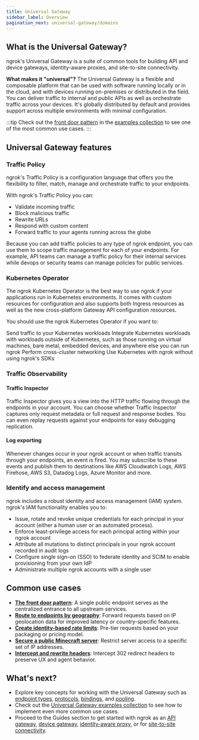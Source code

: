 ```yaml
---
title: Universal Gateway
sidebar_label: Overview
pagination_next: universal-gateway/domains
---
```


## What is the Universal Gateway?

ngrok's Universal Gateway is a suite of common tools for building API and device gateways, identity-aware proxies, and site-to-site connectivity.

**What makes it "universal"?**
The Universal Gateway is a flexible and composable platform that can be used with software running locally or in the cloud, and with devices running on-premises or distributed in the field.
You can deliver traffic to internal and public APIs as well as orchestrate traffic across your devices. 
It's globally distributed by default and provides support across multiple environments with minimal configuration.

:::tip
Check out the [front door pattern](/universal-gateway/examples/front-door-pattern/) in the [examples collection](/universal-gateway/examples/) to see one of the most common use cases.
:::

## Universal Gateway features

### Traffic Policy

ngrok's Traffic Policy is a configuration language that offers you the flexibility to filter, match, manage and orchestrate traffic to your endpoints.

With ngrok's Traffic Policy you can:

- Validate incoming traffic
- Block malicious traffic
- Rewrite URLs
- Respond with custom content
- Forward traffic to your agents running across the globe

Because you can add traffic policies to any type of ngrok endpoint, you can use them to scope traffic management for each of your endpoints. 
For example, API teams can manage a traffic policy for their internal services while devops or security teams can manage policies for public services.

### Kubernetes Operator

The ngrok Kubernetes Operator is the best way to use ngrok if your applications run in Kubernetes environments. 
It comes with custom resources for configuration and also supports both  Ingress resources as well as the new cross-platform Gateway API configuration resources.

You should use the ngrok Kubernetes Operator if you want to:

Send traffic to your Kubernetes workloads
Integrate Kubernetes workloads with workloads outside of Kubernetes, such as those running on virtual machines, bare metal, embedded devices, and anywhere else you can run ngrok
Perform cross-cluster networking
Use Kubernetes with ngrok without using ngrok's SDKs

### Traffic Observability

#### Traffic Inspector

Traffic Inspector gives you a view into the HTTP traffic flowing through the endpoints in your account. You can choose whether Traffic Inspector captures only request metadata or full request and response bodies. You can even replay requests against your endpoints for easy debugging replication.

#### Log exporting

Whenever changes occur in your ngrok account or when traffic transits through your endpoints, an event is fired. You may subscribe to these events and publish them to destinations like AWS Cloudwatch Logs, AWS Firehose, AWS S3, Datadog Logs, Azure Monitor and more.

### Identify and access management

ngrok includes a robust identity and access management (IAM) system. 
ngrok's IAM functionality enables you to:

- Issue, rotate and revoke unique credentials for each principal in your account (either a human user or an automated process).
- Enforce least-privilege access for each principal acting within your ngrok account
- Attribute all mutations to distinct principals in your ngrok account recorded in audit logs
- Configure single sign-on (SSO) to federate identity and SCIM to enable provisioning from your own IdP
- Administrate multiple ngrok accounts with a single user

## Common use cases

- [**The front door pattern**](/universal-gateway/examples/front-door-pattern/): A single public endpoint serves as the centralized entrance to all upstream services.
- [**Route to endpoints by geography**](/universal-gateway/examples/route-by-geography/): Forward requests based on IP geolocation data for improved latency or country-specific features.
- [**Create identity-based rate limits**](/universal-gateway/examples/pre-tier-requests/): Pre-tier requests based on your packaging or pricing model.
- [**Secure a public Minecraft server**](/universal-gateway/examples/minecraft/): Restrict server access to a specific set of IP addresses.
- [**Intercept and rewrite headers**](/universal-gateway/examples/rewrite-headers-redirects/): Intercept 302 redirect headers to preserve UX and agent behavior.

## What's next?

- Explore key concepts for working with the Universal Gateway such as [endpoint types](#), [protocols](#), [bindings](#), and [pooling](#).
- Check out the [Universal Gateway examples collection](/docs/universal-gateway/examples/) to see how to implement even more common use cases.
- Proceed to the Guides section to get started with ngrok as an [API gateway](/guides/api-gateway/get-started/), [device gateway](/guides/device-gateway/agent/), [identity-aware proxy](#), or for [site-to-site connectivity](/guides/identity-aware-proxy/securing-with-oauth/).